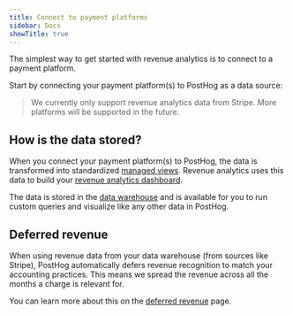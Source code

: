 ```yaml
---
title: Connect to payment platforms
sidebar: Docs
showTitle: true
---
```



<RevAnalyticsBetaWarning />

The simplest way to get started with revenue analytics is to connect to a payment platform. 

<ProductScreenshot
    imageLight="https://res.cloudinary.com/dmukukwp6/image/upload/Screenshot_2025_09_05_at_14_18_19_eeec8127a9.png" 
    imageDark="https://res.cloudinary.com/dmukukwp6/image/upload/Screenshot_2025_09_05_at_14_18_30_c7ad45d637.png"
    alt="Data warehouse tables setup"
    classes="rounded"
/>

Start by connecting your payment platform(s) to PostHog as a data source:

<DataWarehouseSources />

> We currently only support revenue analytics data from Stripe. More platforms will be supported in the future.

## How is the data stored?

When you connect your payment platform(s) to PostHog, the data is transformed into standardized [managed views](/docs/revenue-analytics/managed-views). Revenue analytics uses this data to build your [revenue analytics dashboard](/docs/revenue-analytics/dashboard).

The data is stored in the [data warehouse](/docs/data-warehouse) and is available for you to run custom queries and visualize like any other data in PostHog.

## Deferred revenue

When using revenue data from your data warehouse (from sources like Stripe), PostHog automatically defers revenue recognition to match your accounting practices. This means we spread the revenue across all the months a charge is relevant for.

You can learn more about this on the [deferred revenue](/docs/revenue-analytics/deferred-revenue) page.
